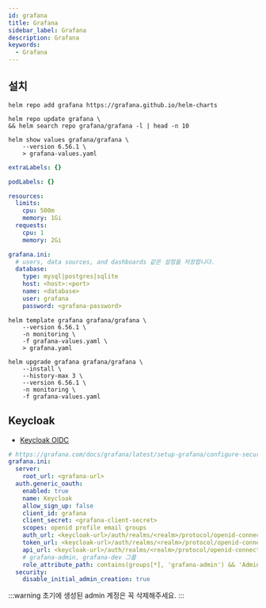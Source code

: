 ```yaml
---
id: grafana
title: Grafana
sidebar_label: Grafana
description: Grafana
keywords:
  - Grafana
---
```


## 설치

```shell
helm repo add grafana https://grafana.github.io/helm-charts
```

```shell
helm repo update grafana \
&& helm search repo grafana/grafana -l | head -n 10
```

```shell
helm show values grafana/grafana \
    --version 6.56.1 \
    > grafana-values.yaml
```

```yaml title="grafana-values.yaml"
extraLabels: {}

podLabels: {}

resources:
  limits:
    cpu: 500m
    memory: 1Gi
  requests:
    cpu: 1
    memory: 2Gi

grafana.ini:
  # users, data sources, and dashboards 같은 설정을 저장합니다.
  database:
    type: mysql|postgres|sqlite
    host: <host>:<port>
    name: <database>
    user: grafana
    password: <grafana-password>
```

```shell
helm template grafana grafana/grafana \
    --version 6.56.1 \
    -n monitoring \
    -f grafana-values.yaml \
    > grafana.yaml
```

```shell
helm upgrade grafana grafana/grafana \
    --install \
    --history-max 3 \
    --version 6.56.1 \
    -n monitoring \
    -f grafana-values.yaml
```

## Keycloak

- [Keycloak OIDC](/docs/mlops/mlops/auth/keycloak/openid-connect)

```yaml title="grafana-values.yaml"
# https://grafana.com/docs/grafana/latest/setup-grafana/configure-security/configure-authentication/generic-oauth/
grafana.ini:
  server:
    root_url: <grafana-url>
  auth.generic_oauth:
    enabled: true
    name: Keycloak
    allow_sign_up: false
    client_id: grafana
    client_secret: <grafana-client-secret>
    scopes: openid profile email groups
    auth_url: <keycloak-url>/auth/realms/<realm>/protocol/openid-connect/auth
    token_url: <keycloak-url>/auth/realms/<realm>/protocol/openid-connect/token
    api_url: <keycloak-url>/auth/realms/<realm>/protocol/openid-connect/userinfo
    # grafana-admin, grafana-dev 그룹
    role_attribute_path: contains(groups[*], 'grafana-admin') && 'Admin' || contains(groups[*], 'grafana-dev') && 'Editor' || 'Viewer'
  security:
    disable_initial_admin_creation: true
```

:::warning
초기에 생성된 admin 계정은 꼭 삭제해주세요.
:::
